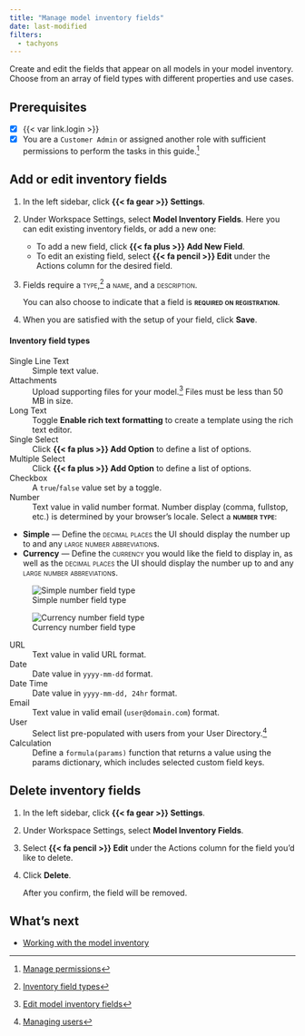 ```yaml
---
title: "Manage model inventory fields"
date: last-modified
filters:
  - tachyons
---
```


Create and edit the fields that appear on all models in your model inventory. Choose from an array of field types with different properties and use cases.

::: {.prereq}

## Prerequisites

- [x] {{< var link.login >}}
- [x] You are a `Customer Admin` or assigned another role with sufficient permissions to perform the tasks in this guide.[^1]

:::

## Add or edit inventory fields

1. In the left sidebar, click **{{< fa gear >}} Settings**. 

2. Under Workspace Settings, select **Model Inventory Fields**. Here you can edit existing inventory fields, or add a new one:

    - To add a new field, click **{{< fa plus >}} Add New Field**. 
    - To edit an existing field, select **{{< fa pencil >}} Edit** under the Actions column for the desired field.

3. Fields require a [type]{.smallcaps},[^2] a [name]{.smallcaps}, and a [description]{.smallcaps}.

    You can also choose to indicate that a field is **[required on registration]{.smallcaps}**.

4. When you are satisfied with the setup of your field, click **Save**.

#### Inventory field types

Single Line Text
: Simple text value.

Attachments
: Upload supporting files for your model.[^3] Files must be less than 50 MB in size.

Long Text
: Toggle **Enable rich text formatting** to create a template using the rich text editor.

Single Select
: Click **{{< fa plus >}} Add Option** to define a list of options.

Multiple Select
: Click **{{< fa plus >}} Add Option** to define a list of options. 

Checkbox
: A `true`/`false` value set by a toggle.

Number
: Text value in valid number format. Number display (comma, fullstop, etc.) is determined by your browser's locale. Select a **[number type]{.smallcaps}**:

- **Simple** — Define the [decimal places]{.smallcaps} the UI should display the number up to and any [large number abbreviation]{.smallcaps}s.
- **Currency** — Define the [currency]{.smallcaps} you would like the field to display in, as well as the [decimal places]{.smallcaps} the UI should display the number up to and any [large number abbreviation]{.smallcaps}s.

:::: {.flex .flex-wrap .justify-around}

::: {.w-50-ns}

![Simple number field type](number-simple.png){fig-alt="A screenshot showing a simple number field type" class="screenshot"} 

:::

::: {.w-40-ns}

![Currency number field type](number-currency.png){fig-alt="A screenshot showing a currency number field type" class="screenshot"}

:::

::::

URL
: Text value in valid URL format.

Date
: Date value in `yyyy-mm-dd` format.

Date Time
: Date value in `yyyy-mm-dd, 24hr` format.

Email
: Text value in valid email (`user@domain.com`) format.

User
: Select list pre-populated with users from your User Directory.[^4] 

Calculation
: Define a `formula(params)` function that returns a value using the params dictionary, which includes selected custom field keys.

## Delete inventory fields

1. In the left sidebar, click **{{< fa gear >}} Settings**. 

2. Under Workspace Settings, select **Model Inventory Fields**. 

3. Select **{{< fa pencil >}} Edit** under the Actions column for the field you'd like to delete.

4. Click **Delete**.

    After you confirm, the field will be removed.

## What's next

- [Working with the model inventory](working-with-model-inventory.qmd)


<!-- FOOTNOTES -->

[^1]: [Manage permissions](/guide/configuration/manage-permissions.qmd)

[^2]: [Inventory field types](#inventory-field-types)

[^3]: [Edit model inventory fields](/guide/model-inventory/edit-model-inventory-fields.qmd#manage-supporting-documentation)

[^4]: [Managing users](/guide/configuration/managing-users.qmd)